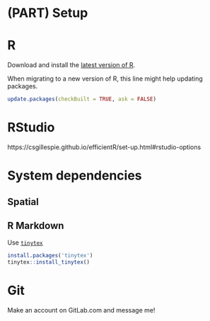 # (PART) Setup {-} 

# R
Download and install the [latest version of R](https://cran.r-project.org/).

When migrating to a new version of R, this line might help updating packages. 

```r
update.packages(checkBuilt = TRUE, ask = FALSE)
```


# RStudio
https://csgillespie.github.io/efficientR/set-up.html#rstudio-options




# System dependencies

## Spatial


## R Markdown

Use [`tinytex`](https://yihui.org/tinytex/)


```r
install.packages('tinytex')
tinytex::install_tinytex()
```

# Git

Make an account on GitLab.com and message me!
